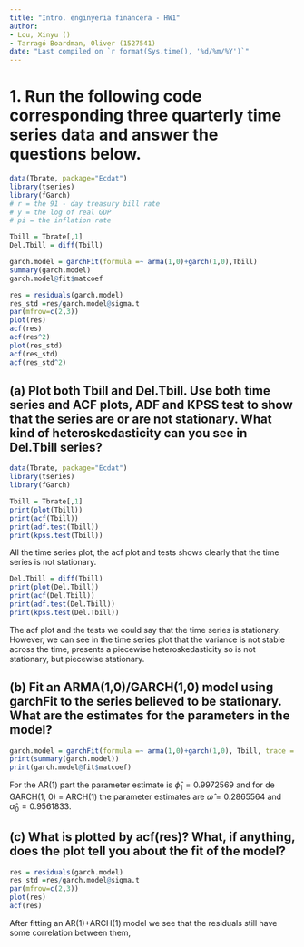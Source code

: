 ---
title: "Intro. enginyeria financera - HW1"
author:
- Lou, Xinyu ()
- Tarragó Boardman, Oliver (1527541)
date: "Last compiled on `r format(Sys.time(), '%d/%m/%Y')`"
---

# 1. Run the following code corresponding three quarterly time series data and answer the questions below.

```{r, eval=FALSE}
data(Tbrate, package="Ecdat")
library(tseries)
library(fGarch)
# r = the 91 - day treasury bill rate
# y = the log of real GDP
# pi = the inflation rate

Tbill = Tbrate[,1]
Del.Tbill = diff(Tbill)

garch.model = garchFit(formula =~ arma(1,0)+garch(1,0),Tbill)
summary(garch.model)
garch.model@fit$matcoef

res = residuals(garch.model)
res_std =res/garch.model@sigma.t
par(mfrow=c(2,3))
plot(res)
acf(res)
acf(res^2)
plot(res_std)
acf(res_std)
acf(res_std^2) 
```

## (a) Plot both Tbill and Del.Tbill. Use both time series and ACF plots, ADF and KPSS test to show that the series are or are not stationary. What kind of heteroskedasticity can you see in Del.Tbill series?

```{r, echo=FALSE, message=FALSE, warning=FALSE}
data(Tbrate, package="Ecdat")
library(tseries)
library(fGarch)
```

```{r, message=FALSE, warning=FALSE}
Tbill = Tbrate[,1]
print(plot(Tbill))
print(acf(Tbill))
print(adf.test(Tbill))
print(kpss.test(Tbill))
```

All the time series plot, the acf plot and tests shows clearly that the time series is not stationary.

```{r, message=FALSE, warning=FALSE}
Del.Tbill = diff(Tbill)
print(plot(Del.Tbill))
print(acf(Del.Tbill))
print(adf.test(Del.Tbill))
print(kpss.test(Del.Tbill))
```

The acf plot and the tests we could say that the time series is stationary. However, we can see in the time series plot that the variance is not stable across the time, presents a piecewise heteroskedasticity so is not stationary, but piecewise stationary.

## (b) Fit an ARMA(1,0)/GARCH(1,0) model using garchFit to the series believed to be stationary. What are the estimates for the parameters in the model?


```{r, message=FALSE, warning=FALSE}
garch.model = garchFit(formula =~ arma(1,0)+garch(1,0), Tbill, trace = FALSE)
print(summary(garch.model))
print(garch.model@fit$matcoef)
```

For the AR(1) part the parameter estimate is $\hat{\phi}_1 = 0.9972569$ and for de GARCH(1, 0) = ARCH(1) the parameter estimates are $\hat{\omega} = 0.2865564$ and $\hat{\alpha}_0 = 0.9561833$.

## (c) What is plotted by acf(res)? What, if anything, does the plot tell you about the fit of the model?

```{r}
res = residuals(garch.model)
res_std =res/garch.model@sigma.t
par(mfrow=c(2,3))
plot(res)
acf(res)
```

After fitting an AR(1)+ARCH(1) model we see that the residuals still have some correlation between them,
